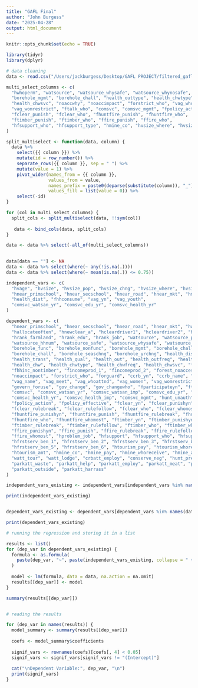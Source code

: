 ```yaml
---
title: "GAFL Final"
author: "John Burgess"
date: "2025-04-28"
output: html_document
---
```


```r
knitr::opts_chunk$set(echo = TRUE)
```

```r

library(tidyr)
library(dplyr)

# data cleaning
data <- read.csv("/Users/jackburgess/Desktop/GAFL PROJECT/filtered_gafl_data_all.csv")

multi_select_columns <- c(
  "hwhoperm", "watsource", "watsource_whysafe", "watsource_whynosafe",
  "borehole_mgmt", "borehole_chall", "health_outtype", "health_chwtype",
  "health_chwsvc", "noaccwhy", "noaccimpact", "forstrict_who", "vag_whoattnd",
  "vag_womrestrict", "ftalk_who", "comsvc", "comsvc_mgmt", "fpolicy_action",
  "fclear_punish", "fclear_who", "fhuntfire_punish", "fhuntfire_who",
  "ftimber_punish", "ftimber_who", "ffire_punish", "ffire_who",
  "hfsupport_who", "hfsupport_type", "hmine_co", "hvsize_where", "hvsize_tribe"
)

split_multiselect <- function(data, column) {
  data %>%
    select({{ column }}) %>%
    mutate(id = row_number()) %>%
    separate_rows({{ column }}, sep = " ") %>%
    mutate(value = 1) %>%
    pivot_wider(names_from = {{ column }}, 
                values_from = value, 
                names_prefix = paste0(deparse(substitute(column)), "_"),
                values_fill = list(value = 0)) %>%
    select(-id)
}

for (col in multi_select_columns) {
  split_cols <- split_multiselect(data, !!sym(col))
  
   data <- bind_cols(data, split_cols)
}

data <- data %>% select(-all_of(multi_select_columns))

  
data[data == ""] <- NA
data <- data %>% select(where(~ any(!is.na(.))))
data <- data %>% select(where(~ mean(is.na(.)) <= 0.75))
```
```r

independent_vars <- c(
  "hvage", "hvsize", "hvsize_pop", "hvsize_chng", "hvsize_where", "hvsize_tribe",
  "hnear_primschool", "hnear_secschool", "hnear_road", "hnear_mkt", "hmigrate_farm",
  "health_dist", "fhhconsume", "vag_yn", "vag_youth",
  "comsvc_watsan_yr", "comsvc_edu_yr", "comsvc_health_yr"
)

dependent_vars <- c(
  "hnear_primschool", "hnear_secschool", "hnear_road", "hnear_mkt", "hwhoperm", 
  "hallocateoften", "hnewclear_a", "hcleardriver1", "hcleardriver2", "hrank_health", 
  "hrank_farmland", "hrank_edu", "hrank_job", "watsource", "watsource_prim", 
  "watsource_hhnum", "watsource_safe", "watsource_whysafe", "watsource_whynosafe", 
  "borehole_func", "borehole_nonfunc", "borehole_mgmt", "borehole_chall_yn", 
  "borehole_chall", "borehole_seaschng", "borehole_yrchng", "health_dist", 
  "health_trans", "health_qual", "health_out", "health_outfreq", "health_outtype", 
  "health_chw", "health_chwtype", "health_chwfreq", "health_chwsvc", "fhhinc_timber", 
  "fhhinc_nontimber", "fincomeprod_1", "fincomeprod_2", "forest_noaccess", "noaccwhy", 
  "noaccimpact", "forstrict_who", "forguard", "ccrb_yn", "ccrb_name", "vag_yn", 
  "vag_name", "vag_meet", "vag_whoattnd", "vag_women", "vag_womrestrict", "vag_youth", 
  "govern_foruse", "gov_change", "gov_changewho", "fparticipateyn", "ftalk_who", 
  "comsvc", "comsvc_watsan_yr", "comsvc_watsan_imp", "comsvc_edu_yr", "comsvc_edu_imp", 
  "comsvc_health_yr", "comsvc_health_imp", "comsvc_mgmt", "hunt_unauth", "wood_unauth", 
  "fpolicy_action", "fpolicy_effective", "fclear_yn", "fclear_punishyn", "fclear_punish", 
  "fclear_rulebreak", "fclear_rulefollow", "fclear_who", "fclear_whomost", "fhuntfire_yn", 
  "fhuntfire_punishyn", "fhuntfire_punish", "fhuntfire_rulebreak", "fhuntfire_rulefollow", 
  "fhuntfire_who", "fhuntfire_whomost", "ftimber_yn", "ftimber_punishyn", "ftimber_punish", 
  "ftimber_rulebreak", "ftimber_rulefollow", "ftimber_who", "ftimber_whomost", "ffire_yn", 
  "ffire_punishyn", "ffire_punish", "ffire_rulebreak", "ffire_rulefollow", "ffire_who", 
  "ffire_whomost", "hproblem_job", "hfsupport", "hfsupport_who", "hfsupport_type", 
  "hfrstserv_ben_1", "hfrstserv_ben_2", "hfrstserv_ben_3", "hfrstserv_ben_4", 
  "hfrstserv_ben_5", "hfrstserv_ben_6", "htourism_pay", "htourism_whoreceive", 
  "htourism_amt", "hmine_co", "hmine_pay", "hmine_whoreceive", "hmine_amt", 
  "watt_tour", "watt_lodge", "crbatt_employ", "conserve_neg", "hunt_prestige", 
  "parkatt_waste", "parkatt_help", "parkatt_employ", "parkatt_meat", "parkatt_adverse", 
  "parkatt_outside", "parkatt_harrass"
)

independent_vars_existing <- independent_vars[independent_vars %in% names(data)]

print(independent_vars_existing)


dependent_vars_existing <- dependent_vars[dependent_vars %in% names(data)]

print(dependent_vars_existing)
```

```r
# running the regression and storing it in a list 

results <- list()
for (dep_var in dependent_vars_existing) {
  formula <- as.formula(
    paste(dep_var, "~", paste(independent_vars_existing, collapse = " + "))
  )
  
  model <- lm(formula, data = data, na.action = na.omit)
  results[[dep_var]] <- model 
}

summary(results[[dep_var]])



```

```r
# reading the results 

for (dep_var in names(results)) {
  model_summary <- summary(results[[dep_var]])
  
  coefs <- model_summary$coefficients
  
  signif_vars <- rownames(coefs)[coefs[, 4] < 0.05]
  signif_vars <- signif_vars[signif_vars != "(Intercept)"]
  
  cat("\nDependent Variable:", dep_var, "\n")
  print(signif_vars)
}




```

